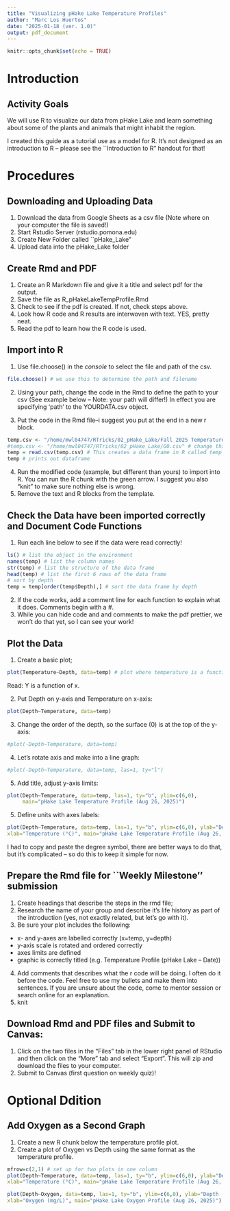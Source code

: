 ```yaml
---
title: "Visualizing pHake Lake Temperature Profiles"
author: "Marc Los Huertos"
date: "2025-01-18 (ver. 1.0)"
output: pdf_document
---
```


```r
knitr::opts_chunk$set(echo = TRUE)
```

# Introduction

## Activity Goals

We will use R to visualize our data from pHake Lake and learn something about some
of the plants and animals that might inhabit the region.

I created this guide as a tutorial use as a model for R. It's not designed 
as an introduction to R -- please see the ``Introduction to R" handout for that!

# Procedures

## Downloading and Uploading Data

1. Download the data from Google Sheets as a csv file (Note where on your computer the file is saved!)
2. Start Rstudio Server (rstudio.pomona.edu)
3. Create New Folder called ``pHake_Lake"
4. Upload data into the pHake_Lake folder

## Create Rmd and PDF

1. Create an R Markdown file and give it a title and select pdf for the output.
2. Save the file as R_pHakeLakeTempProfile.Rmd
3. Check to see if the pdf is created. If not, check steps above.
4. Look how R code and R results are interwoven with text. YES, pretty neat. 
5. Read the pdf to learn how the R code is used. 

## Import into R

1. Use file.choose() in the *console* to select the file and path of the csv.

```r
file.choose() # we use this to determine the path and filename
```

2. Using your path, change the code in the Rmd to define the path to your csv (See example below -- Note: your path will differ!) In effect you are specifying 'path' to the YOURDATA.csv object.

3. Put the code in the Rmd file--i suggest you put at the end in a new r block.

```r
temp.csv <- "/home/mwl04747/RTricks/02_pHake_Lake/Fall 2025 Temperature Profile Data Entry - Aug 2025.csv" # change this to your path...
#temp.csv <- "/home/mwl04747/RTricks/02_pHake_Lake/G0.csv" # change this to your path...
temp = read.csv(temp.csv) # This creates a data frame in R called temp
temp # prints out dataframe
```
4. Run the modified code (example, but different than yours) to import into R. You can 
run the R chunk with the green arrow. I suggest you also "knit" to make sure nothing 
else is wrong. 
5. Remove the text and R blocks from the template.



## Check the Data have been imported correctly and Document Code Functions

1. Run each line below to see if the data were read correctly!

```r
ls() # list the object in the environment
names(temp) # list the column names
str(temp) # list the structure of the data frame
head(temp) # list the first 6 rows of the data frame
# sort by depth
temp = temp[order(temp$Depth),] # sort the data frame by depth

```
2. If the code works, add a comment line for each function to explain what it does. Comments begin with a #.
3. While you can hide code and and comments to make the pdf prettier, we won't do that 
yet, so I can see your work!  

## Plot the Data

1. Create a basic plot;

```r
plot(Temperature~Depth, data=temp) # plot where temperature is a function of depth
```

Read: Y is a function of x. 

2. Put Depth on y-axis and Temperature on x-axis:

```r
plot(Depth~Temperature, data=temp)
```

3. Change the order of the depth, so the surface (0) is at the top of the y-axis:

```r
#plot(-Depth~Temperature, data=temp)
```

4. Let's rotate axis and make into a line graph:
```r
#plot(-Depth~Temperature, data=temp, las=1, ty="l")
```
5. Add title, adjust y-axis limits:
```r
plot(Depth~Temperature, data=temp, las=1, ty="b", ylim=c(6,0), 
     main="pHake Lake Temperature Profile (Aug 26, 2025)")
```

5. Define units with axes labels:
```r
plot(Depth~Temperature, data=temp, las=1, ty="b", ylim=c(6,0), ylab="Depth (M)", 
xlab="Temperature (°C)", main="pHake Lake Temperature Profile (Aug 26, 2025)")
```

I had to copy and paste the degree symbol, there are better ways to do that, but 
it's complicated -- so do this to keep it simple for now. 

## Prepare the Rmd file for ``Weekly Milestone'' submission

1. Create headings that describe the steps in the rmd file;
2. Research the name of your group and describe it's life history as part of the 
introduction (yes, not exactly related, but let's go with it).
3. Be sure your plot includes the following: 

 - x- and y-axes are labelled correctly (x=temp, y=depth)
 - y-axis scale is rotated and ordered correctly
 - axes limits are defined
 - graphic is correctly titled (e.g. Temperature Profile (pHake Lake -- Date))


4. Add comments that describes what the r code will be doing. I often do it 
before the code. Feel free to use my bullets and make them into sentences. 
If you are unsure about the code, come to mentor session or search online 
for an explanation. 
5. knit

## Download Rmd and PDF files and Submit to Canvas:

1. Click on the two files in the "Files" tab in the lower right panel of RStudio and then click on the "More" tab and select "Export".  This will zip and download the files to your computer.
2. Submit to Canvas (first question on weekly quiz)!

# Optional Ddition

## Add Oxygen as a Second Graph

1. Create a new R chunk below the temperature profile plot.
2. Create a plot of Oxygen vs Depth using the same format as the temperature profile.
```r
mfrow=c(2,1) # set up for two plots in one column
plot(Depth~Temperature, data=temp, las=1, ty="b", ylim=c(6,0), ylab="Depth (M)",
xlab="Temperature (°C)", main="pHake Lake Temperature Profile (Aug 26, 2025)")

plot(Depth~Oxygen, data=temp, las=1, ty="b", ylim=c(6,0), ylab="Depth (M)",
xlab="Oxygen (mg/L)", main="pHake Lake Oxygen Profile (Aug 26, 2025)")

```



